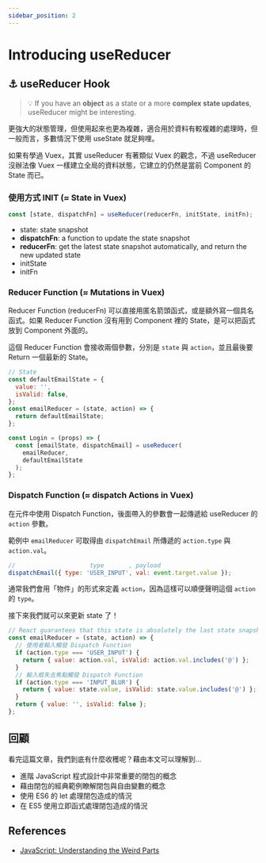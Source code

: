 ```yaml
---
sidebar_position: 2
---
```


# Introducing useReducer

## ⚓ useReducer Hook

> 💡 If you have an **object** as a state or a more **complex state updates**, useReducer might be interesting.

更強大的狀態管理，但使用起來也更為複雜，適合用於資料有較複雜的處理時，但一般而言，多數情況下使用 useState 就足夠哩。

如果有學過 Vuex，其實 useReducer 有著類似 Vuex 的觀念，不過 useReducer 沒辦法像 Vuex 一樣建立全局的資料狀態，它建立的仍然是當前 Component 的 State 而已。

### **使用方式** INIT (≈ State in Vuex)

```jsx
const [state, dispatchFn] = useReducer(reducerFn, initState, initFn);
```

- state: state snapshot
- **dispatchFn**: a function to update the state snapshot
- **reducerFn**: get the latest state snapshot automatically, and return the new updated state
- initState
- initFn

### Reducer Function (≈ Mutations in Vuex)

Reducer Function (reducerFn) 可以直接用匿名箭頭函式，或是額外寫一個具名函式。如果 Reducer Function 沒有用到 Component 裡的 State，是可以把函式放到 Component 外面的。

這個 Reducer Function 會接收兩個參數，分別是 `state` 與 `action`，並且最後要 Return 一個最新的 State。

```jsx
// State
const defaultEmailState = {
  value: '',
  isValid: false,
};
const emailReducer = (state, action) => {
  return defaultEmailState;
};

const Login = (props) => {
  const [emailState, dispatchEmail] = useReducer(
    emailReducer,
    defaultEmailState
  );
};
```

### Dispatch Function (≈ dispatch Actions in Vuex)

在元件中使用 Dispatch Function，後面帶入的參數會一起傳遞給 useReducer 的 `action` 參數。

範例中 `emailReducer` 可取得由 `dispatchEmail` 所傳遞的 `action.type` 與 `action.val`。

```jsx
//                     type       , payload
dispatchEmail({ type: 'USER_INPUT', val: event.target.value });
```

通常我們會用「物件」的形式來定義 `action`，因為這樣可以順便聲明這個 `action` 的 `type`。

接下來我們就可以來更新 state 了！

```jsx
// React guarantees that this state is absolutely the last state snapshot
const emailReducer = (state, action) => {
  // 使用者輸入觸發 Dispatch Function
  if (action.type === 'USER_INPUT') {
    return { value: action.val, isValid: action.val.includes('@') };
  }
  // 輸入框失去焦點觸發 Dispatch Function
  if (action.type === 'INPUT_BLUR') {
    return { value: state.value, isValid: state.value.includes('@') };
  }
  return { value: '', isValid: false };
};
```

## 回顧

看完這篇文章，我們到底有什麼收穫呢？藉由本文可以理解到…

- 進階 JavaScript 程式設計中非常重要的閉包的概念
- 藉由閉包的經典範例瞭解閉包與自由變數的概念
- 使用 ES6 的 let 處理閉包造成的情況
- 在 ES5 使用立即函式處理閉包造成的情況

## References

- [JavaScript: Understanding the Weird Parts](https://www.udemy.com/course/understand-javascript/)
